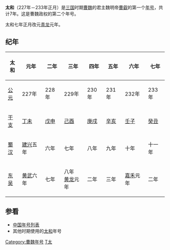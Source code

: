 
{{unreferenced|time=2012-9-5}}
{{Eranamebox|年号= 太和
|起讫时间= 227年-233年正月
|政权= [[曹魏|曹魏]]
|帝王= 魏明帝[[曹叡|曹叡]]
|历时= 7年
|timeline= <timeline>
ImageSize  = width:200 height:50
PlotArea   = width:180 height:30 left:10 bottom:20
TimeAxis   = orientation:horizontal
DateFormat = yyyy
Period     = from:220 till:280
AlignBars  = early
ScaleMajor = increment:60 start:220
Colors =
  id:canvas value:rgb(1,1,0.85)
BackgroundColors = canvas:canvas
PlotData =
  width:15 color:black
  bar:era from:start till:end
  bar:era from:220 till:265 color:red
  bar:era from:227 till:233 color:yellow
</timeline>
|说明= 太和在三国及曹魏时期的位置
}}
'''太和'''（227年－233年正月）是[[三国|三国]]时期[[曹魏|曹魏]]的君主魏明帝[[曹叡|曹叡]]的第一个[[年号|年号]]，共计7年。这是曹魏政权的第二个年号。

太和七年正月改元[[青龙_(曹魏)|青龙]]元年。

==纪年==
{| class="wikitable" 
|-
!太和!!元年!!二年!!三年!!四年!!五年!!六年!!七年
|-
![[公元|公元]]
|227年||228年||229年||230年||231年||232年||233年
|-
![[干支|干支]]
|[[丁未|丁未]]||[[戊申|戊申]]||[[己酉|己酉]]||[[庚戌|庚戌]]||[[辛亥|辛亥]]||[[壬子|壬子]]||[[癸丑|癸丑]]
|-
![[蜀汉|蜀汉]]
|[[建兴_(蜀汉)|建兴]]五年||六年||七年||八年||九年||十年||十一年
|-
![[孫吳|东吴]]
|[[黄武|黄武]]六年||七年||八年<br>[[黄龙_(东吴)|黄龙]]元年||二年||三年||[[嘉禾_(孙权)|嘉禾]]元年||二年
|}

==参看==
*[[中国年号列表|中国年号列表]]
*其他时期使用的[[太和|太和]]年号

{{年号|[[黄初|黄初]]|[[中国年号列表|中国年号]]|[[青龙_(曹魏)|青龙]]}}
{{三國年號}}

[[Category:曹魏年号|Category:曹魏年号]]
[[Category:3世纪年号|T太]]